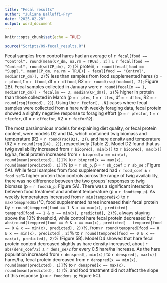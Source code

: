 ```yaml
---
title: "Fecal results"
author: "Juliana Balluffi-Fry"
date: "2025-02-28"
output: word_document
---
```


```r
knitr::opts_chunk$set(echo = TRUE)

source("Scripts/09-fecal_results.R")


```

Fecal samples from control hares had an average of `r fecal[food == "Control", round(mean(CP_dm, na.rm = TRUE), 2)]` ± `r fecal[food == "Control", round(sd(CP_dm), 2)]`% protein, `r round(fecal[food == "Suppl.", mean(CP_dm, na.rm = TRUE)] - fecal[food == "Control", median(CP_dm)], 2)`% less than samples from food supplemented hares (p = `r pfood`, t = `r tfood`, df = `r dffood`, R2 = `r round(rsq(foodmod), 2)`; Figure 2B). Fecal samples collected in January were `r round(fecal[m == 1, median(CP_dm)] - fecal[m == 3, median(CP_dm)], 2)`% higher in protein than those collected in March (p = `r pfec`, t = `r tfec`, df = `r dffec`, R2 = `r round(rsq(fecmod), 2)`). Using the `r fecfor[, .N]` cases where fecal samples were collected from a hare with weekly foraging data, fecal protein showed a slightly negative response to foraging effort (p = `r pfecfor`, t = `r tfecfor`, df = `r dffecfor`, R2 = `r fecforR2`).

The most parsimonious models for explaining diet quality, or fecal protein content, were models D2 and D4, which contained twig biomass and temperature (R2 = `r round(rsq(D2), 2)`), and hare density and temperature (R2 = `r round(rsq(D4), 2)`), respectively (Table 2). Model D2 found that as twig availability increased from `r biopred[, min(x)]` to `r biopred[, max(x)]` kg/ha, fecal protein increased from `r biopred[x == min(x), round(mean(predicted), 1)]`% to `r biopred[x == max(x), round(mean(predicted), 1)]`% (p = `r sb_p`, β = `r sb_coef` ± `r sb_se` ; Figure 5A). While fecal samples from food supplemented had `r food_coef` ± `r food_se`% higher protein than controls across the range of twig availability, there was no difference between the two groups' responses to twig biomass (p = `r foodsb_p`; Figure 5A). There was a significant interaction between food treatment and ambient temperature (p = `r foodtemp_p`). As weekly temperatures increased from `r min(temppred$x)` to `r max(temppred$x)`°C, food supplemented hares increased their fecal protein by `r round(temppred[food == 1 & x == max(x), predicted] - temppred[food == 1 & x == min(x), predicted], 2)`%, always staying above the 10% threshold, while control hare fecal protein decreased  by `r abs(round(temppred[food == 0 & x == max(x), predicted] - temppred[food == 0 & x == min(x), predicted], 2))`%, from `r round(temppred[food == 0 & x == min(x), predicted], 2)`% to `r round(temppred[food == 0 & x == max(x), predicted], 2)`% (Figure 5B). Model D4 showed that hare fecal protein content decreased slightly as hare density increased, about `r abs(dens_coef/2)` ± `r dens_se/2` for every 0.5 hare/ha increase. As the hare population increased from `r denspred[, min(x)]` to `r denspred[, max(x)]` hares/ha, fecal protein decreased from `r denspred[x == min(x), round(mean(predicted), 1)]`% to `r denspred[x == max(x), round(mean(predicted), 1)]`%, and food treatment did not affect the slope of this response (p = `r fooddens_p`; Figure 5C).



